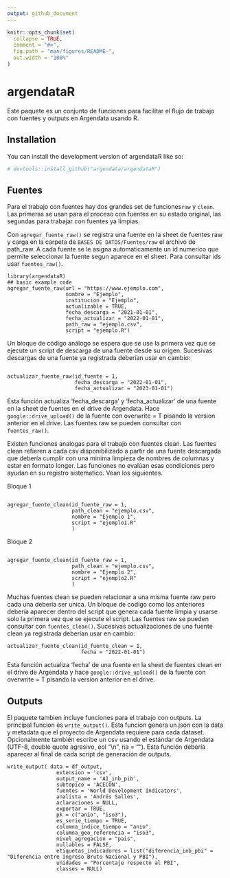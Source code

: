 ```yaml
---
output: github_document
---
```


<!-- README.md is generated from README.Rmd. Please edit that file -->

```r
knitr::opts_chunk$set(
  collapse = TRUE,
  comment = "#>",
  fig.path = "man/figures/README-",
  out.width = "100%"
)
```

# argendataR

<!-- badges: start -->
<!-- badges: end -->

Este paquete es un conjunto de funciones para facilitar el flujo de trabajo con fuentes y outputs en Argendata usando R.

## Installation

You can install the development version of argendataR like so:

``` r
# devtools::install_github("argendata/argendataR")

```

## Fuentes

Para el trabajo con fuentes hay dos grandes set de funciones`raw` y `clean`. Las primeras se usan para el proceso con fuentes en su estado original, las segundas para trabajar con fuentes ya limpias.

Con `agregar_fuente_raw()` se registra una fuente en la sheet de fuentes raw y carga en la carpeta de `BASES DE DATOS/Fuentes/raw` el archivo de path_raw. A cada fuente se le asigna automaticamente un id numerico que permite seleccionar la fuente segun aparece en el sheet. Para consultar ids usar  `fuentes_raw()`. 

```
library(argendataR)
## basic example code
agregar_fuente_raw(url = "https://www.ejemplo.com",
                   nombre = "Ejemplo",
                   institucion = "Ejemplo",
                   actualizable = TRUE,
                   fecha_descarga = "2021-01-01",
                   fecha_actualizar = "2022-01-01",
                   path_raw = "ejemplo.csv",
                   script = "ejemplo.R")
```

Un bloque de código análogo se espera que se use la primera vez que se ejecute un script de descarga de una fuente desde su origen. Sucesivas descargas de una fuente ya registrada deberían usar en cambio:

```

actualizar_fuente_raw(id_fuente = 1,
                      fecha_descarga = "2022-01-01",
                      fecha_actualizar = "2023-01-01")

```

Esta función actualiza 'fecha_descarga' y 'fecha_actualizar' de una fuente en la sheet de fuentes en el drive de Argendata. Hace `google::drive_upload()` de la fuente con overwrite = T pisando la version anterior en el drive. Las fuentes raw se pueden consultar con `fuentes_raw()`.


Existen funciones analogas para el trabajo con fuentes clean. Las fuentes clean refieren a cada csv disponibilizado a partir de una fuente descargada que debería cumplir con una minima limpieza de nombres de columnas y estar en formato longer. Las funciones no evalúan esas condiciones pero  ayudan en su registro sistematico. Vean los siguientes.

Bloque 1

```

agregar_fuente_clean(id_fuente_raw = 1,
                     path_clean = "ejemplo.csv",
                     nombre = "Ejemplo 1",
                     script = "ejemplo1.R"
                     )
```

Bloque 2

```

agregar_fuente_clean(id_fuente_raw = 1,
                     path_clean = "ejemplo.csv",
                     nombre = "Ejemplo 2",
                     script = "ejemplo2.R"
                     )

```

Muchas fuentes clean se pueden relacionar a una misma fuente raw pero cada una debería ser unica. Un bloque de codigo como los anteriores debería aparecer dentro del script que genera cada fuente limpia y usarse solo la primera vez que se ejecute el script. Las fuentes raw se pueden consultar con `fuentes_clean()`. Sucesivas actualizaciones de una fuente clean ya registrada deberían usar en cambio:

```
actualizar_fuente_clean(id_fuente_clean = 1,
                        fecha = "2022-01-01")

```

Esta función actualiza 'fecha' de una fuente en la sheet de fuentes clean en el drive de Argendata y hace `google::drive_upload()` de la fuente con overwrite = T pisando la version anterior en el drive.

## Outputs

El paquete tambien incluye funciones para el trabajo con outputs. La principal funcion es `write_output()`. Esta funcion genera un json con la data y metadata que el proyecto de Argendata requiere para cada dataset. Opcionalmente también escribe un csv usando el estándar de Argendata (UTF-8, double quote agresivo, eol "\\n", na = ""). Esta función debería aparecer al final de cada script de generación de outputs. 

``` 
write_output( data = df_output,
                extension = 'csv',
                output_name = 'A1_inb_pib',
                subtopico = 'ACECON',
                fuentes = 'World Development Indicators',
                analista = 'Andrés Salles',
                aclaraciones = NULL,
                exportar = TRUE,
                pk = c("anio", "iso3"),
                es_serie_tiempo = TRUE,
                columna_indice_tiempo = "anio",
                columna_geo_referencia = "iso3",
                nivel_agregacion = "pais",
                nullables = FALSE,
                etiquetas_indicadores = list("diferencia_inb_pbi" = "Diferencia entre Ingreso Bruto Nacional y PBI"),
                unidades = "Porcentaje respecto al PBI",
                classes = NULL)

```








